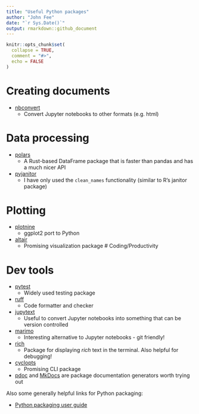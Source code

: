 ```yaml
---
title: "Useful Python packages"
author: "John Fee"
date: "`r Sys.Date()`"
output: rmarkdown::github_document
---
```


```r
knitr::opts_chunk$set(
  collapse = TRUE,
  comment = "#>",
  echo = FALSE
)
```

# Creating documents

- [nbconvert](https://nbconvert.readthedocs.io/en/latest/)
  - Convert Jupyter notebooks to other formats (e.g. html)

# Data processing

- [polars](https://pola.rs/)
  - A Rust-based DataFrame package that is faster than pandas and has a much nicer API
- [pyjanitor](https://pyjanitor-devs.github.io/pyjanitor/)
  - I have only used the `clean_names` functionality (similar to R's janitor package)
  
# Plotting

- [plotnine](https://plotnine.org/)
  - ggplot2 port to Python
- [altair](https://altair-viz.github.io/index.html)
  - Promising visualization package
# Coding/Productivity

# Dev tools

- [pytest](https://docs.pytest.org/en/stable/)
  - Widely used testing package
- [ruff](https://docs.astral.sh/ruff/)
  - Code formatter and checker
- [jupytext](https://jupytext.readthedocs.io/en/latest/)
  - Useful to convert Jupyter notebooks into something that can be version controlled
- [marimo](https://marimo.io/)
  - Interesting alternative to Jupyter notebooks - git friendly!
- [rich](https://rich.readthedocs.io/en/stable/introduction.html)
  - Package for displaying *rich* text in the terminal.  Also helpful for debugging!
- [cyclopts](https://github.com/BrianPugh/cyclopts)
  - Promising CLI package
- [pdoc](https://pdoc.dev/docs/pdoc.html) and [MkDocs](https://www.mkdocs.org/) are package documentation generators worth trying out

Also some generally helpful links for Python packaging:

- [Python packaging user guide](https://packaging.python.org/en/latest/overview/)

